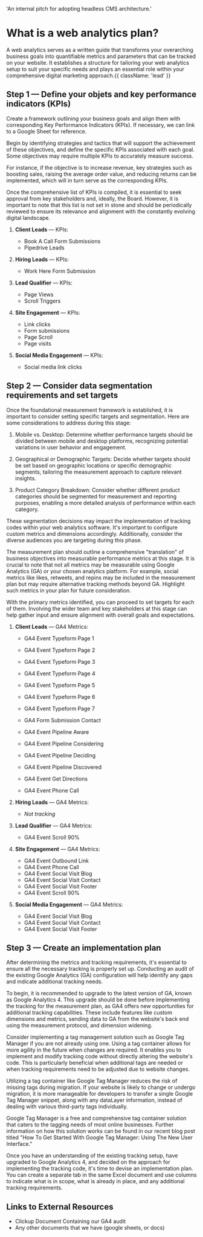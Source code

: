   'An internal pitch for adopting headless CMS architecture.'

# What is a web analytics plan?

A web analytics serves as a written guide that transforms your overarching business goals into quantifiable metrics and parameters that can be tracked on your website. It establishes a structure for tailoring your web analytics setup to suit your specific needs and plays an essential role within your comprehensive digital marketing approach.{{ className: 'lead' }}

## Step 1 — Define your objets and key performance indicators (KPIs)

Create a framework outlining your business goals and align them with corresponding Key Performance Indicators (KPIs). If necessary, we can link to a Google Sheet for reference.

Begin by identifying strategies and tactics that will support the achievement of these objectives, and define the specific KPIs associated with each goal. Some objectives may require multiple KPIs to accurately measure success.

For instance, if the objective is to increase revenue, key strategies such as boosting sales, raising the average order value, and reducing returns can be implemented, which will in turn serve as the corresponding KPIs.

Once the comprehensive list of KPIs is compiled, it is essential to seek approval from key stakeholders and, ideally, the Board. However, it is important to note that this list is not set in stone and should be periodically reviewed to ensure its relevance and alignment with the constantly evolving digital landscape.

1.  **Client Leads** — KPIs:

    - Book A Call Form Submissions
    - Pipedrive Leads

2.  **Hiring Leads** — KPIs:

    - Work Here Form Submission

3.  **Lead Qualifier** — KPIs:

    - Page Views
    - Scroll Triggers

4.  **Site Engagement** — KPIs:

    - Link clicks
    - Form submissions
    - Page Scroll
    - Page visits

5.  **Social Media Engagement** — KPIs:
    - Social media link clicks

## Step 2 — Consider data segmentation requirements and set targets

Once the foundational measurement framework is established, it is important to consider setting specific targets and segmentation. Here are some considerations to address during this stage:

1. Mobile vs. Desktop: Determine whether performance targets should be divided between mobile and desktop platforms, recognizing potential variations in user behavior and engagement.

2. Geographical or Demographic Targets: Decide whether targets should be set based on geographic locations or specific demographic segments, tailoring the measurement approach to capture relevant insights.

3. Product Category Breakdown: Consider whether different product categories should be segmented for measurement and reporting purposes, enabling a more detailed analysis of performance within each category.

These segmentation decisions may impact the implementation of tracking codes within your web analytics software. It's important to configure custom metrics and dimensions accordingly. Additionally, consider the diverse audiences you are targeting during this phase.

The measurement plan should outline a comprehensive "translation" of business objectives into measurable performance metrics at this stage. It is crucial to note that not all metrics may be measurable using Google Analytics (GA) or your chosen analytics platform. For example, social metrics like likes, retweets, and repins may be included in the measurement plan but may require alternative tracking methods beyond GA. Highlight such metrics in your plan for future consideration.

With the primary metrics identified, you can proceed to set targets for each of them. Involving the wider team and key stakeholders at this stage can help gather input and ensure alignment with overall goals and expectations.

1.  **Client Leads** — GA4 Metrics:

    - GA4 Event Typeform Page 1
    - GA4 Event Typeform Page 2
    - GA4 Event Typeform Page 3
    - GA4 Event Typeform Page 4
    - GA4 Event Typeform Page 5
    - GA4 Event Typeform Page 6
    - GA4 Event Typeform Page 7
    - GA4 Form Submission Contact

    - GA4 Event Pipeline Aware
    - GA4 Event Pipeline Considering
    - GA4 Event Pipeline Deciding
    - GA4 Event Pipeline Discovered

    - GA4 Event Get Directions
    - GA4 Event Phone Call

2.  **Hiring Leads** — GA4 Metrics:

    - _Not tracking_

3.  **Lead Qualifier** — GA4 Metrics:

    - GA4 Event Scroll 90%

4.  **Site Engagement** — GA4 Metrics:

    - GA4 Event Outbound Link
    - GA4 Event Phone Call
    - GA4 Event Social Visit Blog
    - GA4 Event Social Visit Contact
    - GA4 Event Social Visit Footer
    - GA4 Event Scroll 90%

5.  **Social Media Engagement** — GA4 Metrics:
    - GA4 Event Social Visit Blog
    - GA4 Event Social Visit Contact
    - GA4 Event Social Visit Footer

## Step 3 — Create an implementation plan

After determining the metrics and tracking requirements, it's essential to ensure all the necessary tracking is properly set up. Conducting an audit of the existing Google Analytics (GA) configuration will help identify any gaps and indicate additional tracking needs.

To begin, it is recommended to upgrade to the latest version of GA, known as Google Analytics 4. This upgrade should be done before implementing the tracking for the measurement plan, as GA4 offers new opportunities for additional tracking capabilities. These include features like custom dimensions and metrics, sending data to GA from the website's back end using the measurement protocol, and dimension widening.

Consider implementing a tag management solution such as Google Tag Manager if you are not already using one. Using a tag container allows for more agility in the future when changes are required. It enables you to implement and modify tracking code without directly altering the website's code. This is particularly beneficial when additional tags are needed or when tracking requirements need to be adjusted due to website changes.

Utilizing a tag container like Google Tag Manager reduces the risk of missing tags during migration. If your website is likely to change or undergo migration, it is more manageable for developers to transfer a single Google Tag Manager snippet, along with any dataLayer information, instead of dealing with various third-party tags individually.

Google Tag Manager is a free and comprehensive tag container solution that caters to the tagging needs of most online businesses. Further information on how this solution works can be found in our recent blog post titled "How To Get Started With Google Tag Manager: Using The New User Interface."

Once you have an understanding of the existing tracking setup, have upgraded to Google Analytics 4, and decided on the approach for implementing the tracking code, it's time to devise an implementation plan. You can create a separate tab in the same Excel document and use columns to indicate what is in scope, what is already in place, and any additional tracking requirements.

## Links to External Resources

- Clickup Document Containing our GA4 audit
- Any other documents that we have (google sheets, or docs)
